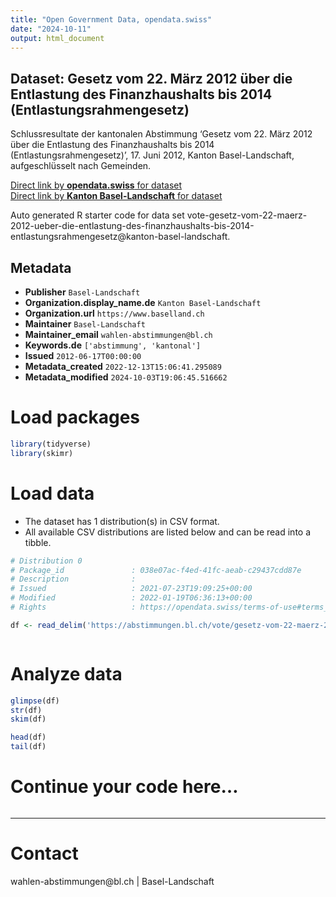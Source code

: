 ```yaml
---
title: "Open Government Data, opendata.swiss"
date: "2024-10-11"
output: html_document
---
```


## Dataset: Gesetz vom 22. März 2012 über die Entlastung des Finanzhaushalts bis 2014 (Entlastungsrahmengesetz)

Schlussresultate der kantonalen Abstimmung 'Gesetz vom 22. März 2012 über die Entlastung des Finanzhaushalts bis 2014 (Entlastungsrahmengesetz)', 17. Juni 2012, Kanton Basel-Landschaft, aufgeschlüsselt nach Gemeinden.

[Direct link by **opendata.swiss** for dataset](https://opendata.swiss/de/dataset/gesetz-vom-22-marz-2012-uber-die-entlastung-des-finanzhaushalts-bis-2014-entlastungsrahmengeset)<br>
[Direct link by **Kanton Basel-Landschaft** for dataset](https://abstimmungen.bl.ch/vote/gesetz-vom-22-maerz-2012-ueber-die-entlastung-des-finanzhaushalts-bis-2014-entlastungsrahmengesetz/data)

Auto generated R starter code for data set vote-gesetz-vom-22-maerz-2012-ueber-die-entlastung-des-finanzhaushalts-bis-2014-entlastungsrahmengesetz@kanton-basel-landschaft.

## Metadata

- **Publisher** `Basel-Landschaft`
- **Organization.display_name.de** `Kanton Basel-Landschaft`
- **Organization.url** `https://www.baselland.ch`
- **Maintainer** `Basel-Landschaft`
- **Maintainer_email** `wahlen-abstimmungen@bl.ch`
- **Keywords.de** `['abstimmung', 'kantonal']`
- **Issued** `2012-06-17T00:00:00`
- **Metadata_created** `2022-12-13T15:06:41.295089`
- **Metadata_modified** `2024-10-03T19:06:45.516662`


# Load packages

```r

library(tidyverse)
library(skimr)

```

# Load data

-   The dataset has 1 distribution(s) in CSV format.
-   All available CSV distributions are listed below and can be read into a tibble.

```r

# Distribution 0
# Package_id               : 038e07ac-f4ed-41fc-aeab-c29437cdd87e
# Description              : 
# Issued                   : 2021-07-23T19:09:25+00:00
# Modified                 : 2022-01-19T06:36:13+00:00
# Rights                   : https://opendata.swiss/terms-of-use#terms_by

df <- read_delim('https://abstimmungen.bl.ch/vote/gesetz-vom-22-maerz-2012-ueber-die-entlastung-des-finanzhaushalts-bis-2014-entlastungsrahmengesetz/data-csv')



```

# Analyze data

```r

glimpse(df)
str(df)
skim(df)

head(df)
tail(df)

```

# Continue your code here...

```r

```

------------------------------------------------------------------------

# Contact

wahlen-abstimmungen@bl.ch | Basel-Landschaft
